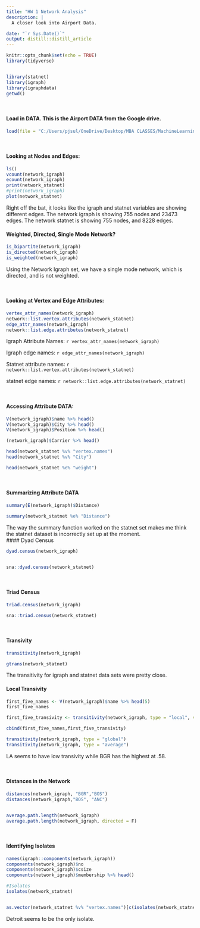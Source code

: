 ```yaml
---
title: "HW 1 Network Analysis"
description: |
  A closer look into Airport Data.

date: "`r Sys.Date()`"
output: distill::distill_article
---
```



```r
knitr::opts_chunk$set(echo = TRUE)
library(tidyverse)


library(statnet)
library(igraph)
library(igraphdata)
getwd()

```
<br />

#### Load in DATA. This is the Airport DATA from the Google drive.
```r

load(file = "C:/Users/pjsul/OneDrive/Desktop/MBA CLASSES/MachineLearning_CLASS/MachineLearning HomeWorks/USAirports.rda")
```

<br />

#### Looking at Nodes and Edges:
```r
ls()
vcount(network_igraph)
ecount(network_igraph)
print(network_statnet)
#print(network_igraph)
plot(network_statnet)
```


Right off the bat, it looks like the igraph and statnet variables are showing different edges. The network igraph is showing 755 nodes and 23473 edges. The network statnet is showing 755 nodes, and 8228 edges.
<br />

#### Weighted, Directed, Single Mode Network?
```r

is_bipartite(network_igraph)
is_directed(network_igraph)
is_weighted(network_igraph)

```

Using the Network Igraph set, we have a single mode network, which is directed, and is not weighted. 

<br />

#### Looking at Vertex and Edge Attributes: 
```r
vertex_attr_names(network_igraph)
network::list.vertex.attributes(network_statnet)
edge_attr_names(network_igraph)
network::list.edge.attributes(network_statnet)
```

Igraph Attribute Names: `r vertex_attr_names(network_igraph)`

Igraph edge names: `r edge_attr_names(network_igraph)`

Statnet attribute names: `r network::list.vertex.attributes(network_statnet)`

statnet edge names: `r network::list.edge.attributes(network_statnet)`

<br />

#### Accessing Attribute DATA:
```r

V(network_igraph)$name %>% head()
V(network_igraph)$City %>% head()
V(network_igraph)$Position %>% head()

(network_igraph)$Carrier %>% head()

head(network_statnet %v% "vertex.names")
head(network_statnet %v% "City")

head(network_statnet %e% "weight")

```

<br />


#### Summarizing Attribute DATA
```r

summary(E(network_igraph)$Distance)

summary(network_statnet %e% "Distance")

```

The way the summary function worked on the statnet set makes me think the statnet dataset is incorrectly set up at the moment.
<br />
#### Dyad Census
```r
dyad.census(network_igraph)


sna::dyad.census(network_statnet)

```
<br />

#### Triad Census
```r

triad.census(network_igraph)

sna::triad.census(network_statnet)

```
<br />

#### Transivity
```r

transitivity(network_igraph)

gtrans(network_statnet)

```

The transitivity for igraph and statnet data sets were pretty close.
<br />

#### Local Transivity
```r

first_five_names <- V(network_igraph)$name %>% head(5)
first_five_names

first_five_transivity <- transitivity(network_igraph, type = "local", vids = V(network_igraph)[first_five_names])

cbind(first_five_names,first_five_transivity)

transitivity(network_igraph, type = "global")
transitivity(network_igraph, type = "average")

```


LA seems to have low transivity while BGR has the highest at .58.


<br />

#### Distances in the Network
```r

distances(network_igraph, "BGR","BOS")
distances(network_igraph,"BOS", "ANC")


average.path.length(network_igraph)
average.path.length(network_igraph, directed = F)

```
<br />

#### Identifying Isolates
```r

names(igraph::components(network_igraph))
components(network_igraph)$no
components(network_igraph)$csize
components(network_igraph)$membership %>% head()

#Isolates
isolates(network_statnet)


as.vector(network_statnet %v% "vertex.names")[c(isolates(network_statnet))]
```

Detroit seems to be the only isolate. 




